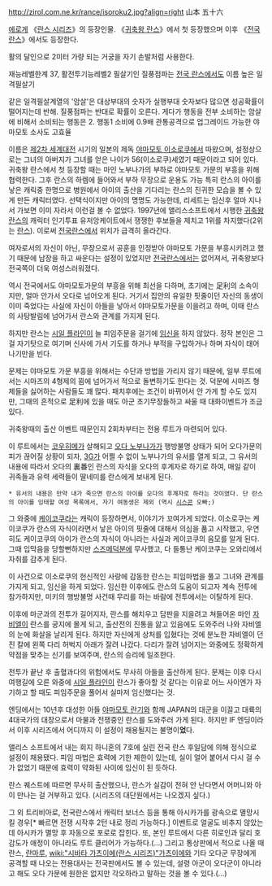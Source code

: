 http://zirol.com.ne.kr/rance/isoroku2.jpg?align=right 山本 五十六

[[에로게]] 《[[란스 시리즈]]》의 등장인물. 《[[귀축왕 란스]]》에서 첫 등장했으며 이후 《[[전국 란스]]》에서도 등장한다.

활의 달인으로 2미터 가량 되는 거궁을 자기 손발처럼 사용한다.

재능레벨한계 37, 활전투기능레벨2
필살기인 질풍점파는 [[전국 란스]]에서도 이름 높은 일격필살기

같은 일격필살계열의 '암살'은 대상부대의 숫자가 실행부대 숫자보다 많으면 성공확률이 떨어지는데 반해. 질풍점파는 반대로 확률이 오른다. 게다가 행동을 전부 소비하는 암살에 비해서 소비되는 행동은 2. 행동1 소비에 0.9배 관통공격으로 업그레이드 가능한 야마모토 소사도 고효율

이름은 [[제2차 세계대전]] 시기의 일본의 제독 [[야마모토 이소로쿠]]에서 따왔으며, 설정상으로는 그녀의 아버지가 그녀를 얻은 나이가 56(이소로쿠)세였기 때문이라고 되어 있다. 귀축왕 란스에서 첫 등장할 때는 마인 노부나가의 부하로 야마모토 가문의 부흥을 위해 협력한다. 그후 란스의 하렘에 들어와서 부하 무장으로 운용도 가능 특히 란스의 아이를 낳은 캐릭중 한명으로 병원에서 아이의 출산을 기다리는 란스의 진귀한 모습을 볼 수 있게 만든 캐릭터였다. 선택식이지만 아이의 명명도 가능한데, 리세트는 임신후 얼마 지나서 가보면 이미 자라서 이런걸 볼 수 없었다. 1997년에 앨리스소프트에서 시행한 [[귀축왕 란스]]의 캐릭터 인기투표 유저앙케이트에서 쟁쟁한 후보들을 제치고 1위를 차지했다(2위는 [[란스]]). 이로써 [[전국란스]]에서 위치가 급격히 올라간다.

여자로서의 자신이 아닌, 무장으로서 공훈을 인정받아 야마모토 가문을 부흥시키려고 했기 때문에 남장을 하고 싸운다는 설정이 있었지만 [[전국란스]]에서는 없어져서, 귀축왕보다 전국쪽이 더욱 여성스러워졌다.

역시 전국에서도 야마모토가문의 부흥을 위해 최선을 다하며, 초기에는 足利의 소속이지만, 얼마 안가서 오다로 넘어오게 된다. 거기서 집안의 유일한 핏줄이던 자신의 동생이 이미 죽었다는 사실에 자신이 아들을 낳아서 야마모토가문을 이을려고 하며, 이때 란스의 사탕발림에 넘어가서 란스와 관계를 가지게 된다. 

하지만 란스는 [[시일 플라인]]이 늘 피임주문을 걸기에 [[임신]]을 하지 않았다. 정작 본인은 그걸 자기탓으로 여기며 신사에 가서 기도를 하거나 부적을 구입하거나 하며 자식이 태어나기만을 빈다.

문제는 야마모토 가문 부흥을 위해서는 수단과 방법을 가리지 않기 때문에, 일부 루트에서는 시마즈의 4형제의 꾐에 넘어가서 적으로 돌변하기도 한다는 것. 덕분에 시마즈 형제들을 싫어하는 사람들도 꽤 많다. 패치후에는 조건이 바뀌어서 안 가게 할 수도 있지만, 그때의 흔적으로 足利에 있을 때도 아군 초기무장들하고 싸울 때 대화이벤트가 조금 있다.

귀축왕때의 출산 이벤트 때문인지 2회차부터는 전용 루트가 마련되어 있다.

이 루트에서는 [[코우히메]]가 살해되고 [[오다 노부나가]]가 행방불명 상태가 되어 오다가문의 피가 끊어질 상황이 되자, [[3G]]가 어쩔 수 없이 노부나가의 유서를 열게 되고, 그 유서의 내용에 따라서 오다의 裏番인 란스의 자식을 오다의 후계자로 하기로 하여, 매일 같이 귀족들과 유력 세력들이 딸네미를 란스에게 보내게 된다. 

 * 유서의 내용은 만약 내가 죽으면 란스의 아이를 오다의 후계자로 하라는 것이였다. 단 란스의 아이를 잉태할 여성 목록에서, 자기 여동생은 제외 (역시 [[시스콘]] 오빠;)

그 와중에 [[케이코쿠]]라는 캐릭이 등장하면서, 이야기가 꼬여가게 되었다. 이소로쿠는 케이코쿠가 란스의 자식이라면서 낳은 아이의 핏줄에 대해서 의심을 품고 시작했고, 우연히도 케이코쿠의 아이가 란스의 자식이 아니라는 사실과 케이코쿠의 음모를 알게 된다. 그때 입막음을 당할뻔하지만 [[스즈메]]덕분에 무사했고, 다 들통난 케이코쿠는 오와리에서 자취를 감추게 된다.

이 사건으로 이소로쿠의 헌신적인 사랑에 감동한 란스는 피임마법을 풀고 그녀와 관계를 가지게 되고, 임신을 하게 되었다. 임신한 이후에도 란스의 도움이 되고자 계속 전투에 참가하지만, 미키의 행방불명 사건때 무리를 하는 바람에 전투에서는 이탈하게 된다.

이후에 마군과의 전투가 길어지자, 란스를 해치우고 담판을 지을려고 쳐들어온 마인 [[자비엘]]이 란스를 궁지에 몰게 되고, 출산전의 진통을 앓고 있음에도 도와주러 나와 자비엘의 눈에 화살을 날리게 된다. 하지만 자신에게 상처를 입혔다는 것에 분노한 자비엘이 던진 칼에 왼쪽 다리 허벅지 아래가 잘려 나갔다. 다리가 잘려 넘어지는 와중에도 정확하게 약점을 맞추는 신기를 보여주며, 란스의 승리에 일조한다.

전투가 끝난 후 출혈과다의 위험에서도 무사히 아들을 출산하게 된다. 문제는 이후 다시 여행길에 오른 와중에 [[시일 플라인]]이 란스가 좋아할 것 같다는 이유로 어느 사이엔가 자기하고 할 때도 피임주문을 풀어서 실마저 임신했다는 것.

엔딩에서는 10년후 대성한 아들 [[야마모토 란기]]와 함께 JAPAN의 대군을 이끌고 대륙의 4대국가의 대장으로서 마물과 전쟁중인 란스를 도와주러 가게 된다. 하지만 IF 엔딩이라서 이후 시리즈에서 어디까지 이 설정이 채용될지는 불명이'''었'''다. 

앨리스 소프트에서 내는 회지 하니혼의 7호에 실린 전국 란스 후일담에 의해 정식으로 설정이 채용됐다. 피임 마법은 효력에 기한 제한이 있는데, 실이 얼어 붙어서 다시 걸 수가 없었기 때문에 효력이 약화된 사이에 임신이 된 듯하다. 

란스 퀘스트에 따르면 무사히 출산했으나, 란스가 실감이 전혀 안 난다면서 어머니와 아이 만나는 걸 거부하고 있다. (시리즈의 대단원에서는 나오겠지 싶다.)

그 외 트리비아로, 전국란스에서 캐릭터 보너스 등을 통해 아시카가를 광속으로 멸망시킬 경우[* 빠르면 전쟁 시작후 2턴 내로 정리 가능하다.] 이벤트로 얼굴도 비추지 않았는데 아시카가 멸망 후 자동으로 포로로 잡힌다. 또, 본인 루트에서 다른 히로인과 달리 호감도가 애정이 아니라도 루트 클리어가 가능하다.(...) 그리고 통상판에서 적으로 나올 때 란스, [[란마루]], [[wiki:"시바타 가츠이에(란스 시리즈)"가츠이에]]와 기타 오다군 무장에게 공격할 때 나오는 전용대사는 전국판에서도 볼 수 있는데, 설령 아군이 오다군이 아니라고 해도 오다 가문에 원한은 없지만 각오하라고 말하는 것을 볼 수 있다.(...)

